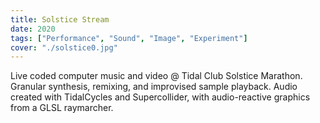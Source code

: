 ```yaml
---
title: Solstice Stream
date: 2020
tags: ["Performance", "Sound", "Image", "Experiment"]
cover: "./solstice0.jpg"
---
```


Live coded computer music and video @ Tidal Club Solstice Marathon. Granular synthesis, remixing, and improvised sample playback. Audio created with TidalCycles and Supercollider, with audio-reactive graphics from a GLSL raymarcher.
